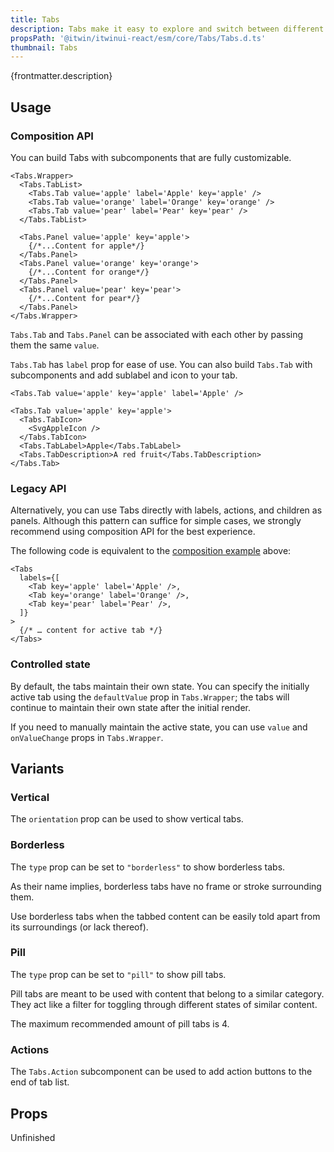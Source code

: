 ```yaml
---
title: Tabs
description: Tabs make it easy to explore and switch between different views or functional aspects of an app, or to browse categorized data sets.
propsPath: '@itwin/itwinui-react/esm/core/Tabs/Tabs.d.ts'
thumbnail: Tabs
---
```



<p>{frontmatter.description}</p>

<LiveExample src='Tabs.main.tsx'>
  <AllExamples.TabsMainExample client:load />
</LiveExample>

## Usage

### Composition API

You can build Tabs with subcomponents that are fully customizable.

```tsx
<Tabs.Wrapper>
  <Tabs.TabList>
    <Tabs.Tab value='apple' label='Apple' key='apple' />
    <Tabs.Tab value='orange' label='Orange' key='orange' />
    <Tabs.Tab value='pear' label='Pear' key='pear' />
  </Tabs.TabList>

  <Tabs.Panel value='apple' key='apple'>
    {/*...Content for apple*/}
  </Tabs.Panel>
  <Tabs.Panel value='orange' key='orange'>
    {/*...Content for orange*/}
  </Tabs.Panel>
  <Tabs.Panel value='pear' key='pear'>
    {/*...Content for pear*/}
  </Tabs.Panel>
</Tabs.Wrapper>
```

`Tabs.Tab` and `Tabs.Panel` can be associated with each other by passing them the same `value`.

`Tabs.Tab` has `label` prop for ease of use. You can also build `Tabs.Tab` with subcomponents and add sublabel and icon to your tab.

```tsx
<Tabs.Tab value='apple' key='apple' label='Apple' />
```

```tsx
<Tabs.Tab value='apple' key='apple'>
  <Tabs.TabIcon>
    <SvgAppleIcon />
  </Tabs.TabIcon>
  <Tabs.TabLabel>Apple</Tabs.TabLabel>
  <Tabs.TabDescription>A red fruit</Tabs.TabDescription>
</Tabs.Tab>
```

### Legacy API

Alternatively, you can use Tabs directly with labels, actions, and children as panels. Although this pattern can suffice for simple cases, we strongly recommend using composition API for the best experience.

The following code is equivalent to the [composition example](#composition-api) above:

```tsx
<Tabs
  labels={[
    <Tab key='apple' label='Apple' />,
    <Tab key='orange' label='Orange' />,
    <Tab key='pear' label='Pear' />,
  ]}
>
  {/* … content for active tab */}
</Tabs>
```

### Controlled state

By default, the tabs maintain their own state. You can specify the initially active tab using the `defaultValue` prop in `Tabs.Wrapper`; the tabs will continue to maintain their own state after the initial render.

If you need to manually maintain the active state, you can use `value` and `onValueChange` props in `Tabs.Wrapper`.

<LiveExample src='Tabs.controlled.tsx'>
  <AllExamples.TabsControlledExample client:load />
</LiveExample>

## Variants

### Vertical

The `orientation` prop can be used to show vertical tabs.

<LiveExample src='Tabs.vertical.tsx'>
  <AllExamples.TabsVerticalExample client:load />
</LiveExample>

### Borderless

The `type` prop can be set to `"borderless"` to show borderless tabs.

As their name implies, borderless tabs have no frame or stroke surrounding them.

Use borderless tabs when the tabbed content can be easily told apart from its surroundings (or lack thereof).

<LiveExample src='Tabs.borderless.tsx'>
  <AllExamples.TabsBorderlessExample client:load />
</LiveExample>

### Pill

The `type` prop can be set to `"pill"` to show pill tabs.

Pill tabs are meant to be used with content that belong to a similar category. They act like a filter for toggling through different states of similar content.

The maximum recommended amount of pill tabs is 4.

<LiveExample src='Tabs.pill.tsx'>
  <AllExamples.TabsPillExample client:load />
</LiveExample>

### Actions

The `Tabs.Action` subcomponent can be used to add action buttons to the end of tab list.

<LiveExample src='Tabs.actions.tsx'>
  <AllExamples.TabsActionsExample client:load />
</LiveExample>

## Props

Unfinished

<PropsTable path={frontmatter.propsPath} />
